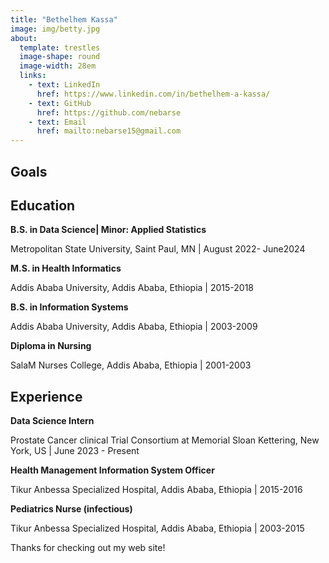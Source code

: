 ```yaml
---
title: "Bethelhem Kassa"
image: img/betty.jpg
about:
  template: trestles
  image-shape: round
  image-width: 28em
  links:
    - text: LinkedIn
      href: https://www.linkedin.com/in/bethelhem-a-kassa/
    - text: GitHub
      href: https://github.com/nebarse
    - text: Email
      href: mailto:nebarse15@gmail.com
---
```


:::{#me}

## Goals

## Education

**B.S. in  Data Science| Minor: Applied Statistics**

Metropolitan State University, Saint Paul, MN | August 2022- June2024

**M.S. in Health Informatics**

Addis Ababa University, Addis Ababa, Ethiopia | 2015-2018

**B.S. in Information Systems**

Addis Ababa University, Addis Ababa, Ethiopia | 2003-2009

**Diploma in Nursing**

SalaM Nurses College, Addis Ababa, Ethiopia | 2001-2003

## Experience

**Data Science Intern**

Prostate Cancer clinical Trial Consortium at Memorial Sloan Kettering, 
New York, US | June 2023 - Present

**Health Management Information System Officer**

Tikur Anbessa Specialized Hospital, Addis Ababa, Ethiopia | 2015-2016              

**Pediatrics Nurse (infectious)	**	

Tikur Anbessa Specialized Hospital, Addis Ababa, Ethiopia | 2003-2015                                                                                  



:::

Thanks for checking out my web site!
